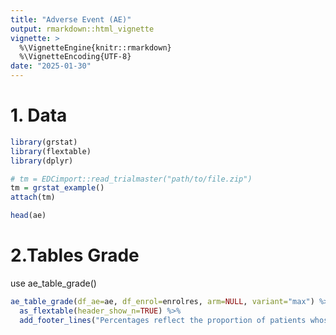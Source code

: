```yaml
---
title: "Adverse Event (AE)"
output: rmarkdown::html_vignette
vignette: >
  %\VignetteEngine{knitr::rmarkdown}
  %\VignetteEncoding{UTF-8}
date: "2025-01-30"
---
```


<!-- https://oncostat.github.io/grstat/articles/adverse_events_sas.html -->

# 1. Data

```r

library(grstat)
library(flextable)
library(dplyr)

# tm = EDCimport::read_trialmaster("path/to/file.zip")
tm = grstat_example()
attach(tm)

head(ae)

```
# 2.Tables Grade

use  ae_table_grade()

```r
ae_table_grade(df_ae=ae, df_enrol=enrolres, arm=NULL, variant="max") %>% 
  as_flextable(header_show_n=TRUE) %>% 
  add_footer_lines("Percentages reflect the proportion of patients whose maximum AE grade was as indicated.")
```





